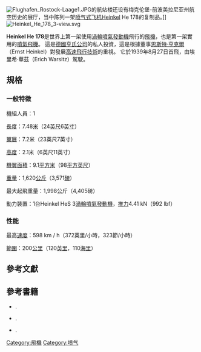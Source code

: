 {{Unreferenced|time=2020-10-28T11:16:34+00:00}}

[[File:Flughafen_Rostock-Laage1.JPG|thumb]]的航站楼还设有梅克伦堡-前波美拉尼亚州航空历史的展厅，当中陈列一架[[喷气式飞机|喷气式飞机]]Heinkel He 178的复制品。]]
[[File:Heinkel_He_178_3-view.svg|thumb]]

'''Heinkel He 178'''是世界上第一架使用[[渦輪噴氣發動機|渦輪噴氣發動機]]飛行的[[飛機|飛機]]，也是第一架實用的[[噴氣飛機|噴氣飛機]]。 這是[[德國亨氏公司|德國亨氏公司]]的私人投資，這是根據董事[[恩斯特·亨克爾|恩斯特·亨克爾]]（Ernst Heinkel）對發展[[高速飛行技術|高速飛行技術]]的重視。 它於1939年8月27日首飛，由埃里希·華茲（Erich Warsitz）駕駛。

== 規格 ==
=== 一般特徵 ===

機組人員：1

[[長度|長度]]：7.48[[米_(单位)|米]]（24[[英尺|英尺]]6[[英寸|英寸]]）

[[翼展|翼展]]：7.2米（23英尺7英寸）

[[高度|高度]]：2.1米（6英尺11英寸）

[[機翼面積|機翼面積]]：9.1[[平方米|平方米]]（98[[平方英尺|平方英尺]]）

[[重量|重量]]：1,620[[公斤|公斤]]（3,571[[磅|磅]]）

最大起飛重量：1,998公斤（4,405磅）

動力裝置：1台Heinkel HeS 3[[渦輪噴氣發動機|渦輪噴氣發動機]]，[[推力|推力]]4.41 kN（992 lbf）


=== 性能 ===

最高[[速度|速度]]：598 km / h（372英里/小時，323節/小時）

[[範圍|範圍]]：200[[公里|公里]]（120[[英里|英里]]，110[[海里|海里]]）

==參考文獻==
{{Reflist}}

==參考書籍==
* {{Citation | first = H Dieter | last = Koehler | title = Ernst Heinkel – Pionier der Schnellflugzeuge | publisher = Bernard & Graefe | place = Bonn | year = 1999 | isbn = 978-3-7637-6116-6}}.
* {{Citation | last1 = Smith | first1 = JR | first2 = Antony L | last2 = Kay | title = German Aircraft of the Second World War | place = London | publisher = Putnam | year = 1972 | isbn = 978-0-85177-836-5}}.
* {{Citation | last = Warsitz | first = Lutz | title = The First Jet Pilot – The Story of German Test Pilot Erich Warsitz | publisher = Pen and Sword | place = England | year = 2009 | isbn = 978-1-84415-818-8}}.

[[Category:飛機|Category:飛機]]
[[Category:喷气|Category:喷气]]